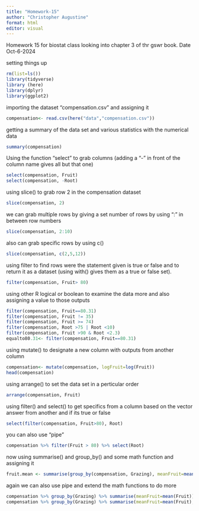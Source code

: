 ```yaml
---
title: "Homework-15"
author: "Christopher Augustine"
format: html
editor: visual
---
```


Homework 15 for biostat class looking into chapter 3 of thr gswr book. 
Date Oct-6-2024

setting things up 
```r
rm(list=ls())
library(tidyverse) 
library (here) 
library(dplyr) 
library(ggplot2)
```

importing the dataset "compensation.csv" and assigning it 
```r
compensation<- read.csv(here("data","compensation.csv"))
```

getting a summary of the data set and various statistics with the numerical data
```r
summary(compensation)
```
Using the function "select" to grab columns (adding a "-" in front of the column name gives all but that one)

```r
select(compensation, Fruit)
select(compensation, -Root)
```
using slice() to grab row 2 in the compensation dataset  
```r
slice(compensation, 2)
```
we can grab multiple rows by giving a set number of rows by using ":" in between row numbers 
```r
slice(compensation, 2:10)
```
also can grab specific rows by using c() 
```r
slice(compensation, c(2,5,12))
```
using filter to find rows were the statement given is true or false and to return it as a dataset (using with() gives them as a true or false set). 
```r
filter(compensation, Fruit> 80) 
```
using other R logical or boolean to examine the data more and also assigning a value to those outputs
```r
filter(compensation, Fruit==80.31)
filter(compensation, Fruit != 35) 
filter(compensation, Fruit >= 74)
filter(compensation, Root >75 | Root <10)
filter(compensation, Fruit >90 & Root <2.3)
equalto80.31<- filter(compensation, Fruit==80.31)
```

using mutate() to designate a new column with outputs from another column 
```r
compensation<- mutate(compensation, logFruit=log(Fruit))
head(compensation)
```

using arrange() to set the data set in a perticular order 
```r
arrange(compensation, Fruit)
```
using filter() and select() to get specifics from a column based on the vector answer from another and if its true or false

```r
select(filter(compensation, Fruit>80), Root) 
```

you can also use "pipe" 
```r
compensation %>% filter(Fruit > 80) %>% select(Root)
```

now using summarise() and group_by() and some math function and assigning it 
```r
fruit.mean <- summarise(group_by(compensation, Grazing), meanFruit=mean(Fruit))
```

again we can also use pipe and extend the math functions to do more
```r
compensation %>% group_by(Grazing) %>% summarise(meanFruit=mean(Fruit))
compensation %>% group_by(Grazing) %>% summarise(meanFruit=mean(Fruit), sdFruit=sd(Fruit))
```

